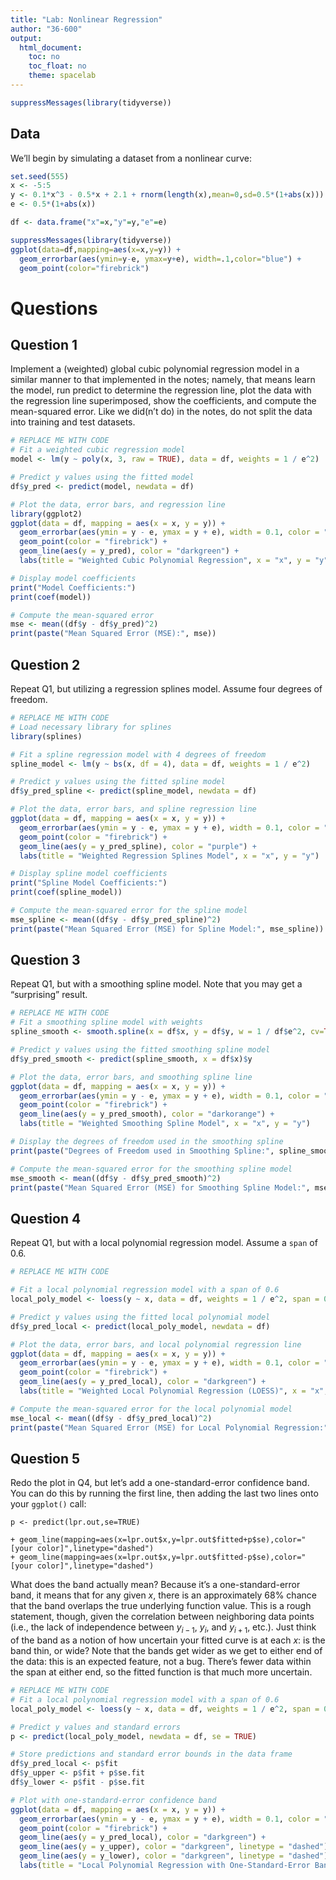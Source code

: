 ```yaml
---
title: "Lab: Nonlinear Regression"
author: "36-600"
output: 
  html_document:
    toc: no
    toc_float: no
    theme: spacelab
---
```


```r
suppressMessages(library(tidyverse))
```

## Data

We'll begin by simulating a dataset from a nonlinear curve:
```r
set.seed(555)
x <- -5:5
y <- 0.1*x^3 - 0.5*x + 2.1 + rnorm(length(x),mean=0,sd=0.5*(1+abs(x)))
e <- 0.5*(1+abs(x))

df <- data.frame("x"=x,"y"=y,"e"=e)

suppressMessages(library(tidyverse))
ggplot(data=df,mapping=aes(x=x,y=y)) +
  geom_errorbar(aes(ymin=y-e, ymax=y+e), width=.1,color="blue") +
  geom_point(color="firebrick")
```

# Questions

## Question 1

Implement a (weighted) global cubic polynomial regression model in a similar manner to that implemented in the notes; namely, that means learn the model, run predict to determine the regression line, plot the data with the regression line superimposed, show the coefficients, and compute the mean-squared error. Like we did(n't do) in the notes, do not split the data into training and test datasets.
```r
# REPLACE ME WITH CODE
# Fit a weighted cubic regression model
model <- lm(y ~ poly(x, 3, raw = TRUE), data = df, weights = 1 / e^2)

# Predict y values using the fitted model
df$y_pred <- predict(model, newdata = df)

# Plot the data, error bars, and regression line
library(ggplot2)
ggplot(data = df, mapping = aes(x = x, y = y)) +
  geom_errorbar(aes(ymin = y - e, ymax = y + e), width = 0.1, color = "blue") +
  geom_point(color = "firebrick") +
  geom_line(aes(y = y_pred), color = "darkgreen") +
  labs(title = "Weighted Cubic Polynomial Regression", x = "x", y = "y")

# Display model coefficients
print("Model Coefficients:")
print(coef(model))

# Compute the mean-squared error
mse <- mean((df$y - df$y_pred)^2)
print(paste("Mean Squared Error (MSE):", mse))
```

## Question 2

Repeat Q1, but utilizing a regression splines model. Assume four degrees of freedom.
```r
# REPLACE ME WITH CODE
# Load necessary library for splines
library(splines)

# Fit a spline regression model with 4 degrees of freedom
spline_model <- lm(y ~ bs(x, df = 4), data = df, weights = 1 / e^2)

# Predict y values using the fitted spline model
df$y_pred_spline <- predict(spline_model, newdata = df)

# Plot the data, error bars, and spline regression line
ggplot(data = df, mapping = aes(x = x, y = y)) +
  geom_errorbar(aes(ymin = y - e, ymax = y + e), width = 0.1, color = "blue") +
  geom_point(color = "firebrick") +
  geom_line(aes(y = y_pred_spline), color = "purple") +
  labs(title = "Weighted Regression Splines Model", x = "x", y = "y")

# Display spline model coefficients
print("Spline Model Coefficients:")
print(coef(spline_model))

# Compute the mean-squared error for the spline model
mse_spline <- mean((df$y - df$y_pred_spline)^2)
print(paste("Mean Squared Error (MSE) for Spline Model:", mse_spline))

```

## Question 3

Repeat Q1, but with a smoothing spline model. Note that you may get a "surprising" result.
```r
# REPLACE ME WITH CODE
# Fit a smoothing spline model with weights
spline_smooth <- smooth.spline(x = df$x, y = df$y, w = 1 / df$e^2, cv=TRUE)

# Predict y values using the fitted smoothing spline model
df$y_pred_smooth <- predict(spline_smooth, x = df$x)$y

# Plot the data, error bars, and smoothing spline line
ggplot(data = df, mapping = aes(x = x, y = y)) +
  geom_errorbar(aes(ymin = y - e, ymax = y + e), width = 0.1, color = "blue") +
  geom_point(color = "firebrick") +
  geom_line(aes(y = y_pred_smooth), color = "darkorange") +
  labs(title = "Weighted Smoothing Spline Model", x = "x", y = "y")

# Display the degrees of freedom used in the smoothing spline
print(paste("Degrees of Freedom used in Smoothing Spline:", spline_smooth$df))

# Compute the mean-squared error for the smoothing spline model
mse_smooth <- mean((df$y - df$y_pred_smooth)^2)
print(paste("Mean Squared Error (MSE) for Smoothing Spline Model:", mse_smooth))

```

## Question 4

Repeat Q1, but with a local polynomial regression model. Assume a `span` of 0.6.
```r
# REPLACE ME WITH CODE

# Fit a local polynomial regression model with a span of 0.6
local_poly_model <- loess(y ~ x, data = df, weights = 1 / e^2, span = 0.6)

# Predict y values using the fitted local polynomial model
df$y_pred_local <- predict(local_poly_model, newdata = df)

# Plot the data, error bars, and local polynomial regression line
ggplot(data = df, mapping = aes(x = x, y = y)) +
  geom_errorbar(aes(ymin = y - e, ymax = y + e), width = 0.1, color = "blue") +
  geom_point(color = "firebrick") +
  geom_line(aes(y = y_pred_local), color = "darkgreen") +
  labs(title = "Weighted Local Polynomial Regression (LOESS)", x = "x", y = "y")

# Compute the mean-squared error for the local polynomial model
mse_local <- mean((df$y - df$y_pred_local)^2)
print(paste("Mean Squared Error (MSE) for Local Polynomial Regression:", mse_local))

```

## Question 5

Redo the plot in Q4, but let's add a one-standard-error confidence band. You can do this by running the first line, then adding the last two lines onto your `ggplot()` call:
```
p <- predict(lpr.out,se=TRUE)

+ geom_line(mapping=aes(x=lpr.out$x,y=lpr.out$fitted+p$se),color="[your color]",linetype="dashed")
+ geom_line(mapping=aes(x=lpr.out$x,y=lpr.out$fitted-p$se),color="[your color]",linetype="dashed")
```
What does the band actually mean? Because it's a one-standard-error band, it means that for any given $x$, there is an approximately 68% chance that the band overlaps the true underlying function value. This is a rough statement, though, given the correlation between neighboring data points (i.e., the lack of independence between $y_{i-1}$, $y_i$, and $y_{i+1}$, etc.). Just think of the band as a notion of how uncertain your fitted curve is at each $x$: is the band thin, or wide? Note that the bands get wider as we get to either end of the data: this is an expected feature, not a bug. There's fewer data within the span at either end, so the fitted function is that much more uncertain.
```r
# REPLACE ME WITH CODE
# Fit a local polynomial regression model with a span of 0.6
local_poly_model <- loess(y ~ x, data = df, weights = 1 / e^2, span = 0.6)

# Predict y values and standard errors
p <- predict(local_poly_model, newdata = df, se = TRUE)

# Store predictions and standard error bounds in the data frame
df$y_pred_local <- p$fit
df$y_upper <- p$fit + p$se.fit
df$y_lower <- p$fit - p$se.fit

# Plot with one-standard-error confidence band
ggplot(data = df, mapping = aes(x = x, y = y)) +
  geom_errorbar(aes(ymin = y - e, ymax = y + e), width = 0.1, color = "blue") +
  geom_point(color = "firebrick") +
  geom_line(aes(y = y_pred_local), color = "darkgreen") +
  geom_line(aes(y = y_upper), color = "darkgreen", linetype = "dashed") +
  geom_line(aes(y = y_lower), color = "darkgreen", linetype = "dashed") +
  labs(title = "Local Polynomial Regression with One-Standard-Error Band", x = "x", y = "y")


```
